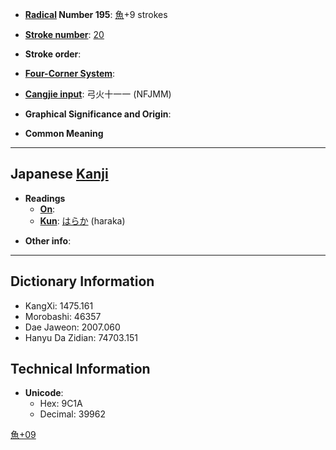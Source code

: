 * '''[[Wiktionary:Chinese radical index| Radical]] Number 195''': [[Wiktionary:Chinese radical index 魚|魚]]+9 strokes

* '''[[Wiktionary:Chinese total strokes index|Stroke number]]''': [[Wiktionary:Chinese total strokes index 20|20]]

* '''Stroke order''': 

* '''[[Wiktionary:Chinese four corner index|Four-Corner System]]''': 

* '''[[Wiktionary:Chinese Cangjie index|Cangjie input]]''': 弓火十一一 (NFJMM)

* '''Graphical Significance and Origin''': 

* '''Common Meaning'''

----

== Japanese [[Kanji]] ==

* '''Readings'''
** '''[[On]]''': 
** '''[[Kun]]''': [[はらか]] (haraka)

* '''Other info''':  

----

== Dictionary Information ==

* KangXi: 1475.161
* Morobashi: 46357
* Dae Jaweon: 2007.060
* Hanyu Da Zidian: 74703.151

== Technical Information ==

* '''Unicode''':
** Hex: 9C1A
** Decimal: 39962

[[Category:Japanese-only CJKV Characters|魚+09]]